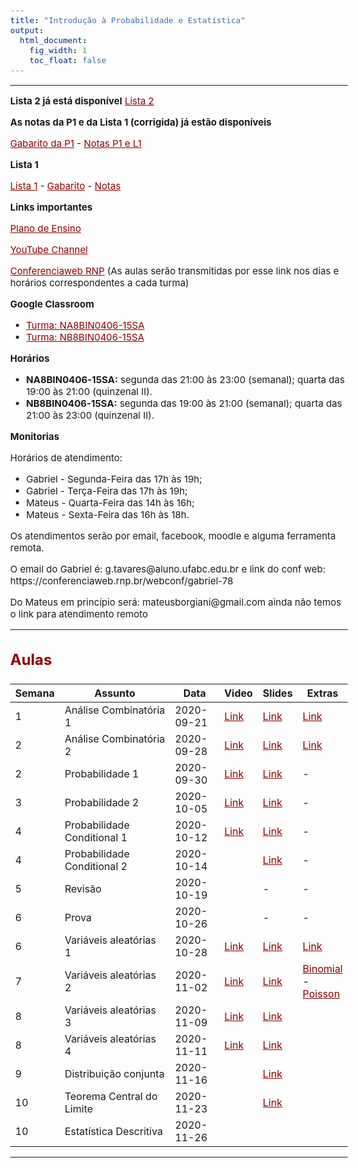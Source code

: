 ```yaml
---
title: "Introdução à Probabilidade e Estatística"
output:
  html_document:
    fig_width: 1
    toc_float: false    
---
```


<style type="text/css">
.nav.navbar-nav.navbar-right a {
    color: white;
}
.navbar {
  background-color:maroon;
  border-color:black;
  icon-color:white;
}
.navbar-brand {
color:black!important;
}
body{ /* Normal  */
      font-size: 15px;
  }
h1.title {
  font-size: 32px;
}
h3 { /* Header 3 */
  font-size: 24px;
  color: DarkRed;
}
</style>

<style>
a:link {
    color: darkred;
}
a:visited {
    color: darkred;
}
a:hover {
    color: blue;
}
.column-f1{
  float: left;
  width: 20%;
  text-align: left;
}
.column-f2{
  float: right;
  width: 20%;
  text-align: right;
}
</style>

----


**Lista 2 já está disponível**
[Lista 2](IPE/Lista2.pdf) 


**As notas da P1 e da Lista 1 (corrigida) já estão disponíveis**

[Gabarito da P1](IPE/P1.pdf) - 
[Notas P1 e L1](IPE/IPE_QS_2020_L1P1.xls)


**Lista 1**

[Lista 1](IPE/Lista1.pdf) - 
[Gabarito](IPE/Gabarito_Lista1.pdf) - 
[Notas](IPE/IPE_QS_2020_NOTAS_L1.xls) 


**Links importantes**

[Plano de Ensino](IPE/PlanoEnsino.pdf) 

[YouTube Channel](https://www.youtube.com/channel/UCrvm4mM1eoOn5WWCs08_-zg) 

[Conferenciaweb RNP](https://conferenciaweb.rnp.br/webconf/carlos-193)  (As aulas serão transmitidas por esse link nos dias e horários correspondentes a cada turma)

**Google Classroom**

- [Turma: NA8BIN0406-15SA](https://classroom.google.com/c/MTYxOTg3MTc4NTQ3?cjc=rgcl32o)
- [Turma: NB8BIN0406-15SA](https://classroom.google.com/c/MTYxOTg3MTc4Njg0?cjc=d45bfga)


**Horários**

- **NA8BIN0406-15SA:** segunda das 21:00 às 23:00 (semanal); quarta das 19:00 às 21:00 (quinzenal II).
- **NB8BIN0406-15SA:** segunda das 19:00 às 21:00 (semanal); quarta das 21:00 às 23:00 (quinzenal II). 



**Monitorias**

Horários de atendimento:

- Gabriel - Segunda-Feira das 17h às 19h;
- Gabriel - Terça-Feira das 17h às 19h;
- Mateus - Quarta-Feira das 14h às 16h;
- Mateus - Sexta-Feira das 16h às 18h.

Os atendimentos serão por email, facebook, moodle e alguma ferramenta remota.

O email do Gabriel é: g.tavares@aluno.ufabc.edu.br e link do conf web: https://conferenciaweb.rnp.br/webconf/gabriel-78

Do Mateus em princípio será: mateusborgiani@gmail.com ainda não temos o link para atendimento remoto


----


### **Aulas**



| Semana | Assunto                     | Data       | Video | Slides | Extras |
|--------|-----------------------------|------------|-------|--------|--------|
| 1      | Análise Combinatória  1     | 2020-09-21 | [Link](https://youtu.be/ULVoVQF9LQQ)  | [Link](IPE/Semana01_Aula01.pdf)  | [Link](https://www.math.tecnico.ulisboa.pt/~dpaulino/Combinatoria.pdf)   |
| 2      | Análise Combinatória  2     | 2020-09-28 | [Link](https://youtu.be/T8JZjRZE9go)  | [Link](IPE/Semana02_Aula01.pdf)  | [Link](https://youtu.be/7QKiLZGr_Io)  |
| 2      | Probabilidade 1     | 2020-09-30 | [Link](https://youtu.be/u4JqFOlH8oo)  | [Link](IPE/Semana02_Aula02.pdf)  | -  |
| 3      | Probabilidade 2     | 2020-10-05 | [Link](https://youtu.be/tHswU2eiYYU)  | [Link](IPE/Semana03.pdf)  | -  |
| 4      | Probabilidade Conditional 1     | 2020-10-12 | [Link](https://youtu.be/WF7baXvOWEQ)  | [Link](IPE/Semana04_Aula01.pdf)  | -  |
| 4      | Probabilidade Conditional 2     | 2020-10-14 |   | [Link](IPE/Semana04_Aula02.pdf)  | -  |
| 5      | Revisão     | 2020-10-19 |   | - | -  |
| 6      | Prova     | 2020-10-26 |   | - | -  |
| 6      | Variáveis aleatórias 1    | 2020-10-28 | [Link](https://youtu.be/wDQ4JPF1syo)  | [Link](IPE/Semana06.pdf)  | [Link](https://www.probabilitycourse.com/chapter3/3_1_1_random_variables.php)  |
| 7      | Variáveis aleatórias 2    | 2020-11-02 | [Link](https://youtu.be/PTmKMJxy164)  | [Link](IPE/Semana07.pdf) | [Binomial](http://www-eio.upc.es/teaching/pe/www.computing.dcu.ie/~jhorgan/chapter11slides.pdf) - [Poisson](http://www-eio.upc.es/teaching/pe/www.computing.dcu.ie/~jhorgan/chapter13slides.pdf)  |
| 8      | Variáveis aleatórias 3    | 2020-11-09 | [Link](https://youtu.be/Mia1tO5DNF8)  | [Link](IPE/Semana08_Aula1.pdf) |   |
| 8      | Variáveis aleatórias 4    | 2020-11-11 | [Link](https://youtu.be/KuTj-iileao)  | [Link](IPE/Semana08_Aula2.pdf) |   |
| 9      | Distribuição conjunta   | 2020-11-16 |   | [Link](IPE/Semana09.pdf) |   |
| 10      | Teorema Central do Limite    | 2020-11-23 | | [Link](IPE/Semana10.pdf) |   |
| 10      | Estatística Descritiva    | 2020-11-26 | |  |   |











---- 

